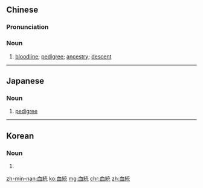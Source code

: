{{also|血统}}
==Chinese==
{{zh-forms|s=血统}}

===Pronunciation===
{{zh-pron
|m=血tǒng
|c=hyut3 tung2
|h=pfs=hiet-thúng
|mn=qz,tw,xm,zz:hiat-thóng/qz:huih-thóng
|cat=n
}}

===Noun===
{{zh-noun}}

# [[bloodline]]; [[pedigree]]; [[ancestry]]; [[descent]]

----

==Japanese==
{{ja-kanjitab|けつ|k1=けっ|とう|yomi=o}}

===Noun===
{{ja-noun|けっとう}}

# [[pedigree]]

----

==Korean==
{{ko-hanjatab}}

===Noun===
{{ko-noun|hj|hangeul=혈통}}

# {{hanja form of|혈통|bloodline}}

[[zh-min-nan:血統]]
[[ko:血統]]
[[mg:血統]]
[[chr:血統]]
[[zh:血統]]